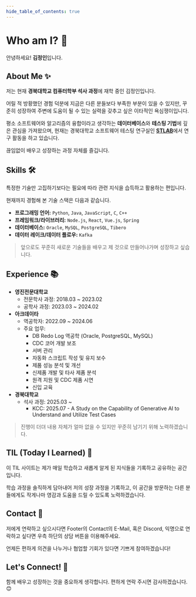 ```yaml
---
hide_table_of_contents: true
---
```



# Who am I? 👋
    
<ProfileImage
  lightSrc="/img/profile_light.jpg"
  darkSrc="/img/profile_dark.jpg"
  alt="JIK Profile"
/>

안녕하세요! **김정인**입니다.

## About Me ✨

저는 현재 **경북대학교 컴퓨터학부 석사 과정**에 재학 중인 김정인입니다.

어릴 적 방황했던 경험 덕분에 지금은 다른 분들보다 부족한 부분이 있을 수 있지만, 꾸준히 성장하여 주변에 도움이 될 수 있는 실력을 갖추고 싶은 이타적인 욕심쟁이입니다.

평소 소프트웨어와 알고리즘의 융합이라고 생각하는 **데이터베이스**와 **테스팅 기법**에 깊은 관심을 가져왔으며, 현재는 경북대학교 소프트웨어 테스팅 연구실인 [**STLAB**](https://selab.knu.ac.kr)에서 연구 활동을 하고 있습니다.

끊임없이 배우고 성장하는 과정 자체를 즐깁니다.

## Skills 🛠️

특정한 기술만 고집하기보다는 필요에 따라 관련 지식을 습득하고 활용하는 편입니다.

현재까지 경험해 본 기술 스택은 다음과 같습니다.

* **프로그래밍 언어:** `Python`, `Java`, `JavaScript`, `C`, `C++`
* **프레임워크/라이브러리:** `Node.js`, `React`, `Vue.js`, `Spring`
* **데이터베이스:** `Oracle`, `MySQL`, `PostgreSQL`, `Tibero`
* **데이터 레이크/데이터 플로우:** `Kafka`

> 앞으로도 꾸준히 새로운 기술들을 배우고 제 것으로 만들어나가며 성장하고 싶습니다.

## Experience 📚

* **영진전문대학교**
    * 전문학사 과정: 2018.03 ~ 2023.02
    * 공학사 과정: 2023.03 ~ 2024.02
* **아크데이타**
    * 역공학자: 2022.09 ~ 2024.06
    * 주요 업무:
        * DB Redo Log 역공학 (Oracle, PostgreSQL, MySQL)
        * CDC 코어 개발 보조
        * 서버 관리
        * 자동화 스크립트 작성 및 유지 보수
        * 제품 성능 분석 및 개선
        * 신제품 개발 및 타사 제품 분석
        * 원격 지원 및 CDC 제품 시연
        * 신입 교육
* **경북대학교**
    * 석사 과정: 2025.03 \~
        * KCC: 2025.07 - A Study on the Capability of Generative AI to Understand and Utilize Test Cases

> 진행이 더뎌 내용 자체가 얼마 없을 수 있지만 꾸준히 남기기 위해 노력하겠습니다.

## TIL (Today I Learned) 🌱

이 TIL 사이트는 제가 매일 학습하고 새롭게 알게 된 지식들을 기록하고 공유하는 공간입니다.

학습 과정을 솔직하게 담아내어 저의 성장 과정을 기록하고, 이 공간을 방문하는 다른 분들에게도 작게나마 영감과 도움을 드릴 수 있도록 노력하겠습니다.

## Contact 📧

저에게 연락하고 싶으시다면 Footer의 Contact의 E-Mail, 혹은 Discord, 익명으로 연락하고 싶다면 우측 하단의 상담 버튼을 이용해주세요.

언제든 편하게 의견을 나누거나 협업할 기회가 있다면 기쁘게 참여하겠습니다!

## Let's Connect! 🤝

함께 배우고 성장하는 것을 중요하게 생각합니다. 편하게 연락 주시면 감사하겠습니다. 😊

